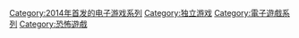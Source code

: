 {{DEFAULTSORT:Five Nights at Freddy's}}
[[Category:2014年首发的电子游戏系列|Category:2014年首发的电子游戏系列]]
[[Category:独立游戏|Category:独立游戏]]
[[Category:電子遊戲系列|Category:電子遊戲系列]]
[[Category:恐怖遊戲|Category:恐怖遊戲]]
{{Cat main|玩具熊的五夜后宫系列}}